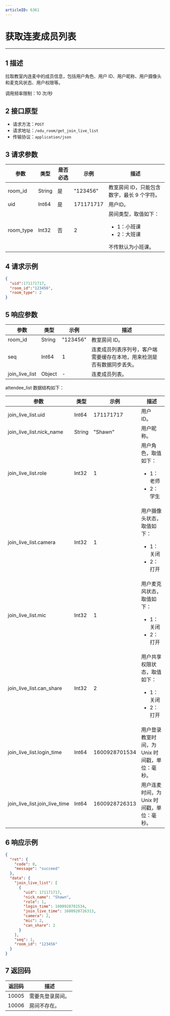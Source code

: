 ```yaml
---
articleID: 6361
---
```

<style>
table th:nth-of-type(1) { min-width: 120px; width: 15%; }
table th:nth-of-type(2) { min-width: 120px; width: 15%; }
table th:nth-of-type(3) { min-width: 120px; width: 15%; }
table th:nth-of-type(4) { min-width: 120px; width: 15%; }
table th:nth-of-type(5) { min-width: 120px; width: 40%; }
table {width: 100%;}
</style>


# 获取连麦成员列表
---
## 1 描述

拉取教室内连麦中的成员信息，包括用户角色、用户 ID、用户昵称、用户摄像头和麦克风状态、用户权限等。

调用频率限制：10 次/秒


## 2 接口原型

* 请求方法：`POST`
* 请求地址：`/edu_room/get_join_live_list`
* 传输协议：`application/json`



## 3 请求参数

| 参数    | 类型   | 是否必选 | 示例      | 描述       |
| ------- | ------ | -------- | --------- | ---------- |
| room_id | String | 是       | "123456"  | 教室房间 ID，只能包含数字，最长 9 个字符。 |
| uid     | Int64  | 是       | 171171717 | 用户ID。    |
| room_type | Int32  | 否	| 2	    | 房间类型，取值如下： <ul><li>1：小班课</li><li>2：大班课</li></ul>  不传默认为小班课。 |



## 4 请求示例

```json
{
  "uid":171171717,
  "room_id":"123456",
  "room_type": 2
}
```



## 5 响应参数

| 参数                          | 类型   | 示例          | 描述                                                         |
| ----------------------------- | ------ | ------------- | ------------------------------------------------------------ |
| room_id                       | String | "123456"      | 教室房间 ID。                                                   |
| seq                           | Int64  | 1             | 连麦成员列表序列号，客户端需要缓存在本地，用来检测是否有数据同步丢失。 |
| join_live_list                |   Object    |          -     | 连麦成员列表。                                                 |


attendee_list 数据结构如下：

| 参数                          | 类型   | 示例          | 描述                                                         |
| ----------------------------- | ------ | ------------- | ------------------------------------------------------------ |
| join_live_list.uid            | Int64  | 171171717     | 用户 ID。                                                     |
| join_live_list.nick_name      | String | "Shawn"       | 用户昵称。                                                     |
| join_live_list.role           | Int32  | 1             | 用户角色，取值如下： <ul><li>1：老师</li><li>2：学生</li></ul>                     |
| join_live_list.camera         | Int32  | 1             | 用户摄像头状态，取值如下： <ul><li>1：关闭</li><li>2：打开</li></ul>                    |
| join_live_list.mic            | Int32  | 1             | 用户麦克风状态，取值如下： <ul><li>1：关闭</li><li>2：打开</li></ul>                              |
| join_live_list.can_share      | Int32  | 2             | 用户共享权限状态，取值如下： <ul><li>1：关闭</li><li>2：打开</li></ul>                 |
| join_live_list.login_time     | Int64  | 1600928701534 | 用户登录教室时间，为 Unix 时间戳，单位：毫秒。                                         |
| join_live_list.join_live_time | Int64  | 1600928726313 | 用户连麦时间，为 Unix 时间戳，单位：毫秒。 

## 6 响应示例

```json
{
  "ret": {
    "code": 0,
    "message": "succeed"
  },
  "data": {
    "join_live_list": [
      {
        "uid": 171171717,
        "nick_name": "Shawn",
        "role": 1,
        "login_time": 1600928701534,
        "join_live_time": 1600928726313,
        "camera": 2,
        "mic": 2,
        "can_share": 2
      }
    ],
    "seq": 1,
    "room_id": "123456"
  }
}
```



## 7 返回码

| 返回码 | 描述           |
| ------ | -------------- |
| 10005  | 需要先登录房间。 |
| 10006  | 房间不存在。     |
